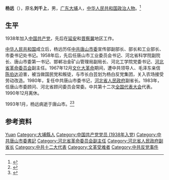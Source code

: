 '''杨远'''（{{bd|1916年||1993年|1月}}），原名'''刘千上'''，男，[[广东省|广东]][[大埔县|大埔]]人，[[中华人民共和国|中华人民共和国]][[政治人物|政治人物]]。<ref>{{Cite book|title=中华人民共和国职官志|author=何虎生, 李耀东, 向常福主编|publisher=中国社会出版社|year=2003|isbn=9787800883934|location=北京|pages=}}</ref>

== 生平 ==
1938年加入[[中国共产党|中国共产党]]，先后在[[延安|延安]]和[[晋察冀|晋察冀]]地区工作。

[[中华人民共和国|中华人民共和国]]成立后，杨远历任[[中共唐山市委|中共唐山市委]]宣传部副部长、部长和工业部长、市委书记处书记。1958年后，先后任唐山市工业委员会书记、河北省科学院副院长、唐山市委第一书记、邯郸冶金矿山管理局副局长、河北工学院党委书记、[[河北省革命委员会|河北省革命委员会]]副主任。1967年12月[[文化大革命|文化大革命]]期间，遭中共领导人、毛泽东亲信[[陈伯达|陈伯达]]迫害，被当做国民党和叛徒，与市长白芸划为杨白反党集团，关入农场接受劳动改造。1980年，复任中共唐山市委书记，[[河北省人民政府|河北省人民政府]]副省长。1983年，任唐山市委顾问、河北省顾问委员会常委。中共第十二次[[中国共产党全国代表大会|全国代表大会]]代表。1990年12月离休。

1993年1月，杨远病逝于唐山市。<ref>{{cite web |author1=岳雪侠 |title=2016年度中共河北历史人物研究项目公告 |url=http://www.hebeidangshi.gov.cn/article/20161103/2-2016-07415.html |website=中共河北历史网 |accessdate=2020-07-15 |date=2016-11-03 |archive-date=2020-07-16 |archive-url=https://web.archive.org/web/20200716093358/http://www.hebeidangshi.gov.cn/article/20161103/2-2016-07415.html |dead-url=no }}</ref><ref>{{cite book |author1=叶永烈 |authorlink1=叶永烈 |title=陈伯达传 |date=2016-7 |publisher=四川人民出版社 |url=https://www.xstt5.com/zhuanji/546/14666.html |accessdate=2020-07-15 |quote=第五十六章　制造冀东大冤案 |archive-date=2020-07-15 |archive-url=https://web.archive.org/web/20200715071459/https://www.xstt5.com/zhuanji/546/14666.html |dead-url=no }}</ref>

== 参考资料 ==
{{reflist}}

{{Authority control}}
{{DEFAULTSORT:Yang杨}}
[[Category:杨姓|Yuan]]
[[Category:大埔縣人|Category:大埔縣人]]
[[Category:中国共产党党员_(1938年入党)|Category:中国共产党党员 (1938年入党)]]
[[Category:中共唐山市委書記|Category:中共唐山市委書記]]
[[Category:河北省革命委员会副主任|Category:河北省革命委员会副主任]]
[[Category:河北省人民政府副省长|Category:河北省人民政府副省长]]
[[Category:中共十二大代表|Category:中共十二大代表]]
[[Category:文革受难者|Category:文革受难者]]
[[Category:中共反党事件|Category:中共反党事件]]